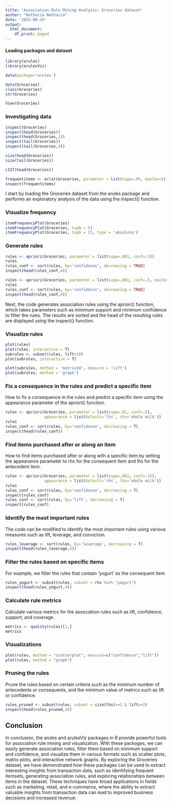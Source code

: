 ```yaml
---
title: 'Association Rule Mining Analysis: Groceries dataset'
author: "Nathacia Nathacia"
date: '2022-08-29'
output:
  html_document:
    df_print: paged
---
```


#### Loading packages and dataset
```r
library(arules)
library(arulesViz)

data(package='arules')

data(Groceries)
class(Groceries)
str(Groceries)

View(Groceries)
```


### Investigating data
```r
inspect(Groceries)
inspect(head(Groceries))
inspect(head(Groceries,1))
inspect(tail(Groceries))
inspect(tail(Groceries,4))

size(head(Groceries))
size(tail(Groceries))

LIST(head(Groceries))

frequentitems <- eclat(Groceries, parameter = list(supp=.05, maxlen=5))
inspect(frequentitems)
```
I start by loading the Groceries dataset from the arules package and performs an exploratory analysis of the data using the inspect() function.


### Visualize frequency
```r
itemFrequencyPlot(Groceries)
itemFrequencyPlot(Groceries, topN = 5)
itemFrequencyPlot(Groceries, topN = 15, type = 'absolute')
```


### Generate rules
```r
rules <- apriori(Groceries, parameter = list(supp=.001, conf=.5))
rules
rules_conf <- sort(rules, by='confidence', decreasing = TRUE)
inspect(head(rules_conf,4)) 

rules <- apriori(Groceries, parameter = list(supp=.001, conf=.5, maxlen=4))
rules
rules_conf <- sort(rules, by='confidence', decreasing = TRUE)
inspect(head(rules_conf,4))
```
Next, the code generates association rules using the apriori() function, which takes parameters such as minimum support and minimum confidence to filter the rules. The results are sorted and the head of the resulting rules are displayed using the inspect() function.


### Visualize rules
```r
plot(rules)
plot(rules, interactive = T)
subrules <- subset(rules, lift>10)
plot(subrules, interactive = T)

plot(subrules, method = 'matrix3d', measure = 'lift')
plot(subrules, method = 'graph')
```


### Fix a consequence in the rules and predict a specific item
How to fix a consequence in the rules and predict a specific item using the appearance parameter of the apriori() function.
```r
rules <- apriori(Groceries, parameter = list(supp=.01, conf=.5),
                 appearance = list(default='lhs', rhs='whole milk'))
rules
rules_conf <- sort(rules, by='confidence', decreasing = T)
inspect(head(rules_conf))
```


### Find items purchased after or along an item
How to find items purchased after or along with a specific item by setting the appearance parameter to rhs for the consequent item and lhs for the antecedent item.
```r
rules <- apriori(Groceries, parameter = list(supp=.001, conf=.15),
                 appearance = list(default='rhs', lhs='whole milk'))
rules
rules_conf <- sort(rules, by='confidence', decreasing = T)
inspect(rules_conf)
rules_conf <- sort(rules, by='lift', decreasing = T)
inspect(rules_conf)
```


### Identify the most important rules
The code can be modified to identify the most important rules using various measures such as lift, leverage, and conviction.
```r
rules_leverage <- sort(rules, by='leverage', decreasing = T)
inspect(head(rules_leverage,4))
```


### Filter the rules based on specific items
For example, we filter the rules that contain 'yogurt' as the consequent item
```r
rules_yogurt <- subset(rules, subset = rhs %in% "yogurt")
inspect(head(rules_yogurt,4))
```


### Calculate rule metrics
Calculate various metrics for the association rules such as lift, confidence, support, and coverage.
```r
metrics <- quality(rules)[1,]
metrics
```


### Visualizations
```r
plot(rules, method = "scatterplot", measure=c("confidence","lift"))
plot(rules, method = "graph")
```


### Pruning the rules
Prune the rules based on certain criteria such as the minimum number of antecedents or consequents, and the minimum value of metrics such as lift or confidence. 
```r
rules_pruned <- subset(rules, subset = size(lhs)>=2 & lift>=2)
inspect(head(rules_pruned,4))
```


## Conclusion
In conclusion, the arules and arulesViz packages in R provide powerful tools for association rule mining and visualization. With these packages, we can easily generate association rules, filter them based on minimum support and confidence, and visualize them in various formats such as scatter plots, matrix plots, and interactive network graphs. By exploring the Groceries dataset, we have demonstrated how these packages can be used to extract interesting insights from transaction data, such as identifying frequent itemsets, generating association rules, and exploring relationships between items in the dataset. These techniques have broad applications in fields such as marketing, retail, and e-commerce, where the ability to extract valuable insights from transaction data can lead to improved business decisions and increased revenue.
